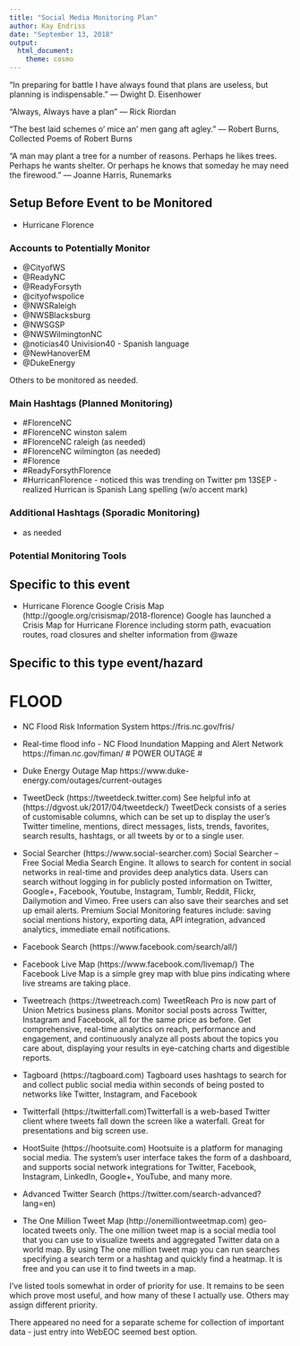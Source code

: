 ```yaml
---
title: "Social Media Monitoring Plan"
author: Kay Endriss
date: "September 13, 2018"
output: 
  html_document: 
    theme: cosmo
---
```


“In preparing for battle I have always found that plans are useless, but planning is indispensable.” 
― Dwight D. Eisenhower

“Always, Always have a plan” 
― Rick Riordan

“The best laid schemes o' mice an' men gang aft agley.” 
― Robert Burns, Collected Poems of Robert Burns

“A man may plant a tree for a number of reasons. Perhaps he likes trees. Perhaps he wants shelter. Or perhaps he knows that someday he may need the firewood.” 
― Joanne Harris, Runemarks

## Setup Before Event to be Monitored ##
* Hurricane Florence

### Accounts to Potentially Monitor ###
* @CityofWS
* @ReadyNC
* @ReadyForsyth
* @cityofwspolice
* @NWSRaleigh
* @NWSBlacksburg
* @NWSGSP
* @NWSWilmingtonNC
* @noticias40 Univision40 - Spanish language
* @NewHanoverEM
* @DukeEnergy

Others to be monitored as needed.

### Main Hashtags (Planned Monitoring) ###
* #FlorenceNC
* #FlorenceNC winston salem
* #FlorenceNC raleigh  (as needed)
* #FlorenceNC wilmington  (as needed)
* #Florence
* #ReadyForsythFlorence
* #HurricanFlorence  - noticed this was trending on Twitter pm 13SEP - realized Hurrican is Spanish Lang spelling (w/o accent mark)


### Additional Hashtags (Sporadic Monitoring) ###
* as needed


### Potential Monitoring Tools ###
## Specific to this event ##
* Hurricane Florence Google Crisis Map (http://google.org/crisismap/2018-florence) Google has launched a Crisis Map for Hurricane Florence including storm path, evacuation routes, road closures and shelter information from @waze

## Specific to this type event/hazard ##
# FLOOD #
* NC Flood Risk Information System https://fris.nc.gov/fris/
* Real-time flood info - NC Flood Inundation Mapping and Alert Network https://fiman.nc.gov/fiman/
# POWER OUTAGE #
* Duke Energy Outage Map https://www.duke-energy.com/outages/current-outages

* TweetDeck (https://tweetdeck.twitter.com) See helpful info at (https://dgvost.uk/2017/04/tweetdeck/) TweetDeck consists of a series of customisable columns, which can be set up to display the user's Twitter timeline, mentions, direct messages, lists, trends, favorites, search results, hashtags, or all tweets by or to a single user.
* Social Searcher (https://www.social-searcher.com) Social Searcher – Free Social Media Search Engine. It allows to search for content in social networks in real-time and provides deep analytics data. Users can search without logging in for publicly posted information on Twitter, Google+, Facebook, Youtube, Instagram, Tumblr, Reddit, Flickr, Dailymotion and Vimeo. Free users can also save their searches and set up email alerts. Premium Social Monitoring features include: saving social mentions history, exporting data, API integration, advanced analytics, immediate email notifications.
* Facebook Search (https://www.facebook.com/search/all/) 
* Facebook Live Map (https://www.facebook.com/livemap/) The Facebook Live Map is a simple grey map with blue pins indicating where live streams are taking place.
* Tweetreach (https://tweetreach.com) TweetReach Pro is now part of Union Metrics business plans. Monitor social posts across Twitter, Instagram and Facebook, all for the same price as before. Get comprehensive, real-time analytics on reach, performance and engagement, and continuously analyze all posts about the topics you care about, displaying your results in eye-catching charts and digestible reports. 
* Tagboard (https://tagboard.com) Tagboard uses hashtags to search for and collect public social media within seconds of being posted to networks like Twitter, Instagram, and Facebook
* Twitterfall (https://twitterfall.com)Twitterfall is a web-based Twitter client where tweets fall down the screen like a waterfall. Great for presentations and big screen use.
* HootSuite (https://hootsuite.com) Hootsuite is a platform for managing social media. The system’s user interface takes the form of a dashboard, and supports social network integrations for Twitter, Facebook, Instagram, LinkedIn, Google+, YouTube, and many more.
* Advanced Twitter Search (https://twitter.com/search-advanced?lang=en)
* The One Million Tweet Map (http://onemilliontweetmap.com) geo-located tweets only. The one million tweet map is a social media tool that you can use to visualize tweets and aggregated Twitter data on a world map. By using The one million tweet map you can run searches specifying a search term or a hashtag and quickly find a heatmap. It is free and you can use it to find tweets in a map.

I've listed tools somewhat in order of priority for use. It remains to be seen which prove most useful, and how many of these I actually use. Others may assign different priority.

There appeared no need for a separate scheme for collection of important data - just entry into WebEOC seemed best option.
